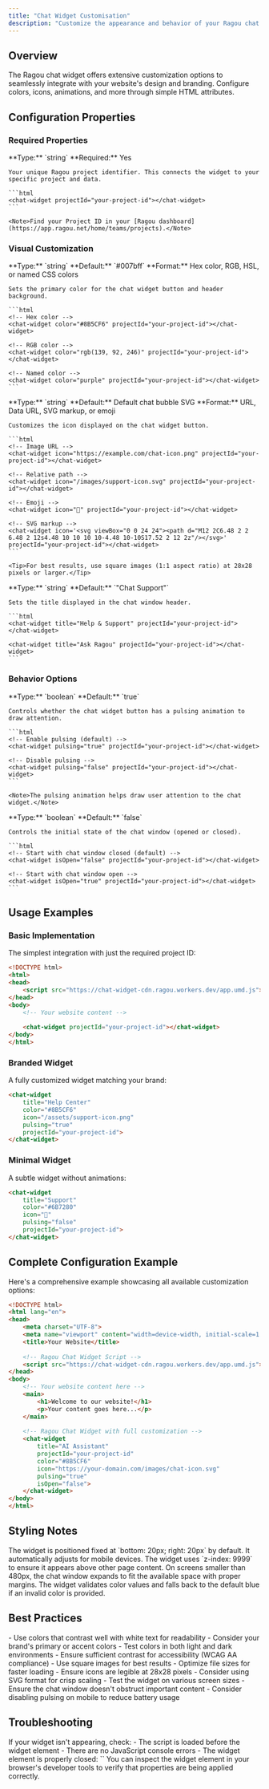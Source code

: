 ```yaml
---
title: "Chat Widget Customisation"
description: "Customize the appearance and behavior of your Ragou chat widget to match your brand"
---
```


## Overview

The Ragou chat widget offers extensive customization options to seamlessly integrate with your website's design and branding. Configure colors, icons, animations, and more through simple HTML attributes.

## Configuration Properties

### Required Properties

<AccordionGroup>
  <Accordion icon="key" title="projectId">
    **Type:** `string`  
    **Required:** Yes
    
    Your unique Ragou project identifier. This connects the widget to your specific project and data.
    
    ```html
    <chat-widget projectId="your-project-id"></chat-widget>
    ```
    
    <Note>Find your Project ID in your [Ragou dashboard](https://app.ragou.net/home/teams/projects).</Note>
  </Accordion>
</AccordionGroup>

### Visual Customization

<AccordionGroup>
  <Accordion icon="palette" title="color">
    **Type:** `string`  
    **Default:** `#007bff`  
    **Format:** Hex color, RGB, HSL, or named CSS colors
    
    Sets the primary color for the chat widget button and header background.
    
    ```html
    <!-- Hex color -->
    <chat-widget color="#8B5CF6" projectId="your-project-id"></chat-widget>
    
    <!-- RGB color -->
    <chat-widget color="rgb(139, 92, 246)" projectId="your-project-id"></chat-widget>
    
    <!-- Named color -->
    <chat-widget color="purple" projectId="your-project-id"></chat-widget>
    ```
  </Accordion>
  
  <Accordion icon="image" title="icon">
    **Type:** `string`  
    **Default:** Default chat bubble SVG  
    **Format:** URL, Data URL, SVG markup, or emoji
    
    Customizes the icon displayed on the chat widget button.
    
    ```html
    <!-- Image URL -->
    <chat-widget icon="https://example.com/chat-icon.png" projectId="your-project-id"></chat-widget>
    
    <!-- Relative path -->
    <chat-widget icon="/images/support-icon.svg" projectId="your-project-id"></chat-widget>
    
    <!-- Emoji -->
    <chat-widget icon="💬" projectId="your-project-id"></chat-widget>
    
    <!-- SVG markup -->
    <chat-widget icon='<svg viewBox="0 0 24 24"><path d="M12 2C6.48 2 2 6.48 2 12s4.48 10 10 10 10-4.48 10-10S17.52 2 12 2z"/></svg>' projectId="your-project-id"></chat-widget>
    ```
    
    <Tip>For best results, use square images (1:1 aspect ratio) at 28x28 pixels or larger.</Tip>
  </Accordion>
  
  <Accordion icon="text" title="title">
    **Type:** `string`  
    **Default:** `"Chat Support"`
    
    Sets the title displayed in the chat window header.
    
    ```html
    <chat-widget title="Help & Support" projectId="your-project-id"></chat-widget>
    
    <chat-widget title="Ask Ragou" projectId="your-project-id"></chat-widget>
    ```
  </Accordion>
</AccordionGroup>

### Behavior Options

<AccordionGroup>
  <Accordion icon="radio" title="pulsing">
    **Type:** `boolean`  
    **Default:** `true`
    
    Controls whether the chat widget button has a pulsing animation to draw attention.
    
    ```html
    <!-- Enable pulsing (default) -->
    <chat-widget pulsing="true" projectId="your-project-id"></chat-widget>
    
    <!-- Disable pulsing -->
    <chat-widget pulsing="false" projectId="your-project-id"></chat-widget>
    ```
    
    <Note>The pulsing animation helps draw user attention to the chat widget.</Note>
  </Accordion>
  
  <Accordion icon="window-maximize" title="isOpen">
    **Type:** `boolean`  
    **Default:** `false`
    
    Controls the initial state of the chat window (opened or closed).
    
    ```html
    <!-- Start with chat window closed (default) -->
    <chat-widget isOpen="false" projectId="your-project-id"></chat-widget>
    
    <!-- Start with chat window open -->
    <chat-widget isOpen="true" projectId="your-project-id"></chat-widget>
    ```
  </Accordion>
</AccordionGroup>

## Usage Examples

### Basic Implementation

The simplest integration with just the required project ID:

```html
<!DOCTYPE html>
<html>
<head>
    <script src="https://chat-widget-cdn.ragou.workers.dev/app.umd.js"></script>
</head>
<body>
    <!-- Your website content -->
    
    <chat-widget projectId="your-project-id"></chat-widget>
</body>
</html>
```

### Branded Widget

A fully customized widget matching your brand:

```html
<chat-widget 
    title="Help Center"
    color="#8B5CF6"
    icon="/assets/support-icon.png"
    pulsing="true"
    projectId="your-project-id">
</chat-widget>
```

### Minimal Widget

A subtle widget without animations:

```html
<chat-widget 
    title="Support"
    color="#6B7280"
    icon="💬"
    pulsing="false"
    projectId="your-project-id">
</chat-widget>
```

## Complete Configuration Example

Here's a comprehensive example showcasing all available customization options:

```html
<!DOCTYPE html>
<html lang="en">
<head>
    <meta charset="UTF-8">
    <meta name="viewport" content="width=device-width, initial-scale=1.0">
    <title>Your Website</title>
    
    <!-- Ragou Chat Widget Script -->
    <script src="https://chat-widget-cdn.ragou.workers.dev/app.umd.js"></script>
</head>
<body>
    <!-- Your website content here -->
    <main>
        <h1>Welcome to our website!</h1>
        <p>Your content goes here...</p>
    </main>
    
    <!-- Ragou Chat Widget with full customization -->
    <chat-widget 
        title="AI Assistant"
        projectId="your-project-id"
        color="#8B5CF6"
        icon="https://your-domain.com/images/chat-icon.svg"
        pulsing="true"
        isOpen="false">
    </chat-widget>
</body>
</html>
```

## Styling Notes

<CardGroup cols={2}>
  <Card title="Positioning" icon="arrows-maximize">
    The widget is positioned fixed at `bottom: 20px; right: 20px` by default. It automatically adjusts for mobile devices.
  </Card>
  
  <Card title="Z-Index" icon="layer-group">
    The widget uses `z-index: 9999` to ensure it appears above other page content.
  </Card>
  
  <Card title="Responsive Design" icon="mobile">
    On screens smaller than 480px, the chat window expands to fit the available space with proper margins.
  </Card>
  
  <Card title="Color Validation" icon="check-circle">
    The widget validates color values and falls back to the default blue if an invalid color is provided.
  </Card>
</CardGroup>

## Best Practices

<AccordionGroup>
  <Accordion icon="lightbulb" title="Color Selection">
    - Use colors that contrast well with white text for readability
    - Consider your brand's primary or accent colors
    - Test colors in both light and dark environments
    - Ensure sufficient contrast for accessibility (WCAG AA compliance)
  </Accordion>
  
  <Accordion icon="image" title="Icon Guidelines">
    - Use square images for best results
    - Optimize file sizes for faster loading
    - Ensure icons are legible at 28x28 pixels
    - Consider using SVG format for crisp scaling
  </Accordion>
  
  <Accordion icon="mobile" title="Mobile Considerations">
    - Test the widget on various screen sizes
    - Ensure the chat window doesn't obstruct important content
    - Consider disabling pulsing on mobile to reduce battery usage
  </Accordion>
</AccordionGroup>

## Troubleshooting

<Warning>
  If your widget isn't appearing, check:
  - The script is loaded before the widget element
  - There are no JavaScript console errors
  - The widget element is properly closed: `</chat-widget>`
</Warning>

<Tip>
  You can inspect the widget element in your browser's developer tools to verify that properties are being applied correctly.
</Tip>

